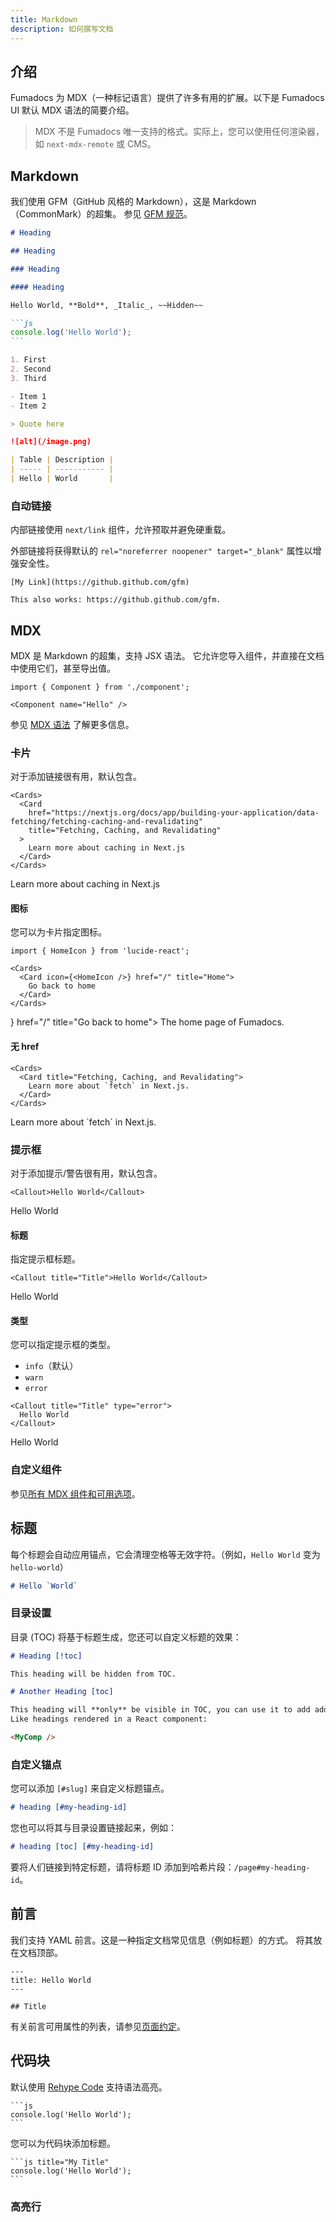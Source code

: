 ```yaml
---
title: Markdown
description: 如何撰写文档
---
```


## 介绍

Fumadocs 为 MDX（一种标记语言）提供了许多有用的扩展。以下是 Fumadocs UI 默认 MDX 语法的简要介绍。

> MDX 不是 Fumadocs 唯一支持的格式。实际上，您可以使用任何渲染器，如 `next-mdx-remote` 或 CMS。

## Markdown

我们使用 GFM（GitHub 风格的 Markdown），这是 Markdown（CommonMark）的超集。
参见 [GFM 规范](https://github.github.com/gfm)。

````md
# Heading

## Heading

### Heading

#### Heading

Hello World, **Bold**, _Italic_, ~~Hidden~~

```js
console.log('Hello World');
```

1. First
2. Second
3. Third

- Item 1
- Item 2

> Quote here

![alt](/image.png)

| Table | Description |
| ----- | ----------- |
| Hello | World       |
````

### 自动链接

内部链接使用 `next/link` 组件，允许预取并避免硬重载。

外部链接将获得默认的 `rel="noreferrer noopener" target="_blank"` 属性以增强安全性。

```mdx
[My Link](https://github.github.com/gfm)

This also works: https://github.github.com/gfm.
```

## MDX

MDX 是 Markdown 的超集，支持 JSX 语法。
它允许您导入组件，并直接在文档中使用它们，甚至导出值。

```mdx
import { Component } from './component';

<Component name="Hello" />
```

参见 [MDX 语法](https://mdxjs.com/docs/what-is-mdx/#mdx-syntax) 了解更多信息。

### 卡片

对于添加链接很有用，默认包含。

```mdx
<Cards>
  <Card
    href="https://nextjs.org/docs/app/building-your-application/data-fetching/fetching-caching-and-revalidating"
    title="Fetching, Caching, and Revalidating"
  >
    Learn more about caching in Next.js
  </Card>
</Cards>
```

<Cards>
  <Card
    href="https://nextjs.org/docs/app/building-your-application/data-fetching/fetching-caching-and-revalidating"
    title="Fetching, Caching, and Revalidating"
  >
    Learn more about caching in Next.js
  </Card>
</Cards>

#### 图标

您可以为卡片指定图标。

```mdx
import { HomeIcon } from 'lucide-react';

<Cards>
  <Card icon={<HomeIcon />} href="/" title="Home">
    Go back to home
  </Card>
</Cards>
```

<Cards>
  <Card icon={<HomeIcon />} href="/" title="Go back to home">
    The home page of Fumadocs.
  </Card>
</Cards>

#### 无 href

```mdx
<Cards>
  <Card title="Fetching, Caching, and Revalidating">
    Learn more about `fetch` in Next.js.
  </Card>
</Cards>
```

<Cards>
  <Card title="Fetching, Caching, and Revalidating">
    Learn more about `fetch` in Next.js.
  </Card>
</Cards>

### 提示框

对于添加提示/警告很有用，默认包含。

```mdx
<Callout>Hello World</Callout>
```

<Callout>Hello World</Callout>

#### 标题

指定提示框标题。

```mdx
<Callout title="Title">Hello World</Callout>
```

<Callout title="Title">Hello World</Callout>

#### 类型

您可以指定提示框的类型。

- `info`（默认）
- `warn`
- `error`

```mdx
<Callout title="Title" type="error">
  Hello World
</Callout>
```

<Callout title="Title" type="error">
  Hello World
</Callout>

### 自定义组件

参见[所有 MDX 组件和可用选项](/docs/mdx)。

## 标题

每个标题会自动应用锚点，它会清理空格等无效字符。（例如，`Hello World` 变为 `hello-world`）

```md
# Hello `World`
```

### 目录设置

目录 (TOC) 将基于标题生成，您还可以自定义标题的效果：

```md
# Heading [!toc]

This heading will be hidden from TOC.

# Another Heading [toc]

This heading will **only** be visible in TOC, you can use it to add additional TOC items.
Like headings rendered in a React component:

<MyComp />
```

### 自定义锚点

您可以添加 `[#slug]` 来自定义标题锚点。

```md
# heading [#my-heading-id]
```

您也可以将其与目录设置链接起来，例如：

```md
# heading [toc] [#my-heading-id]
```

要将人们链接到特定标题，请将标题 ID 添加到哈希片段：`/page#my-heading-id`。

## 前言

我们支持 YAML 前言。这是一种指定文档常见信息（例如标题）的方式。
将其放在文档顶部。

```mdx
---
title: Hello World
---

## Title
```

有关前言可用属性的列表，请参见[页面约定](/docs/page-conventions#frontmatter)。

## 代码块

默认使用 [Rehype Code](/docs/headless/mdx/rehype-code) 支持语法高亮。

````mdx
```js
console.log('Hello World');
```
````

您可以为代码块添加标题。

````mdx
```js title="My Title"
console.log('Hello World');
```
````

### 高亮行 